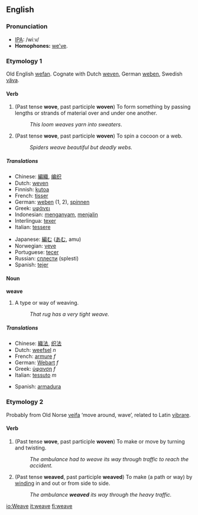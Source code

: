 ==English==
===Pronunciation===
*[[w:IPA|IPA]]: /wiːv/
*'''Homophones:''' [[we’ve]].

===Etymology 1===
Old English [[wefan]].  Cognate with Dutch [[weven]], German [[weben]], Swedish [[väva]].

==== Verb ====
{{irregverb|'''to weave'''|'''[[weaves]]'''|'''[[wove]]'''|'''[[woven]]'''|'''[[weaving]]'''}}

#(Past tense '''wove''', past participle '''woven''') To form something by passing lengths or strands of material over and under one another. 
#:''This loom weaves yarn into sweaters''. 
#(Past tense '''wove''', past participle '''woven''') To spin a cocoon or a web. 
#:''Spiders weave beautiful but deadly webs.''

===== Translations =====
{{top}}
*Chinese: [[編織]], [[编织]]
*Dutch: [[weven]]
*Finnish: [[kutoa]]
*French: [[tisser]]
*German: [[weben]] (1, 2), [[spinnen]]
*Greek: [[υφάνει]]
*Indonesian: [[anyam|menganyam]], [[jalin|menjalin]]
*Interlingua: [[texer]]
*Italian: [[tessere]]
{{mid}}
*Japanese: [[編む]] ([[あむ]], amu)
*Norwegian: [[veve]]
*Portuguese: [[tecer]]
*Russian: [[сплести]] (splesti)
*Spanish: [[tejer]]
{{bottom}}

==== Noun ====
'''weave'''<!-- uncountable but also countable? -->

#­A type or way of weaving. 
#:''That rug has a very tight weave.''

===== Translations=====
{{top}}
*Chinese: [[織法]], [[织法]]
*Dutch: [[weefsel]] ''n''
*French: [[armure]] ''f''
*German: [[Webart]] ''f''
*Greek: [[ύφανση]] ''f''
*Italian: [[tessuto]] ''m''
{{mid}}
*Spanish: [[armadura]]
{{bottom}}

===Etymology 2===
Probably from Old Norse [[veifa]] ‘move around, wave’, related to Latin [[vibrare]].

==== Verb ==== 
#(Past tense '''wove''', past participle '''woven''') To make or move by turning and twisting. 
#:''The ambulance had to weave its way through traffic to reach the accident.''
#(Past tense '''weaved''', past participle '''weaved''') To make (a path or way) by [[wind]]ing in and out or from side to side.
#:''The ambulance '''weaved''' its way through the heavy traffic.''



[[io:Weave]]
[[it:weave]]
[[fi:weave]]
